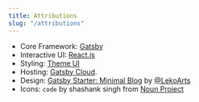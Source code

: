 ```yaml
---
title: Attributions
slug: "/attributions"
---
```


- Core Framework: [Gatsby](https://www.gatsbyjs.com/)
- Interactive UI: [React.js](https://reactjs.org/)
- Styling: [Theme UI](https://theme-ui.com/)
- Hosting: [Gatsby Cloud](https://www.gatsbyjs.com/products/cloud/).
- Design: [Gatsby Starter: Minimal Blog](https://github.com/LekoArts/gatsby-themes/tree/main/themes/gatsby-theme-minimal-blog) by [@LekoArts](https://www.lekoarts.de?utm_source=minimal-blog&utm_medium=Theme)
- Icons: `code` by shashank singh from [Noun Project](https://thenounproject.com/browse/icons/term/code/)
